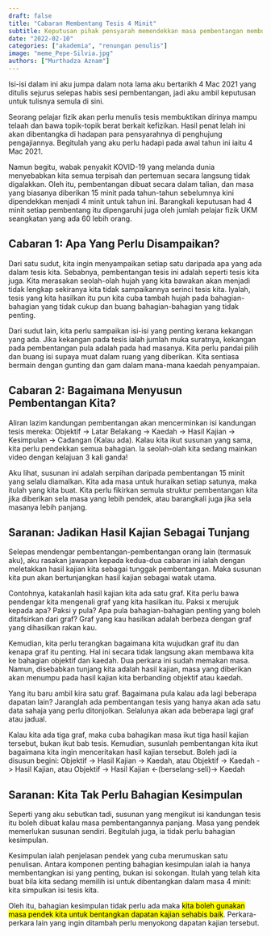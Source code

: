 ```yaml
---
draft: false
title: "Cabaran Membentang Tesis 4 Minit"
subtitle: Keputusan pihak pensyarah memendekkan masa pembentangan membuatkan aku terfikir
date: "2022-02-10"
categories: ["akademia", "renungan penulis"]
image: "meme_Pepe-Silvia.jpg"
authors: ["Murthadza Aznam"]
---
```


:::{.callout-note}
Isi-isi dalam ini aku jumpa dalam nota lama aku bertarikh 4 Mac 2021 yang ditulis sejurus selepas habis sesi pembentangan, jadi aku ambil keputusan untuk tulisnya semula di sini.

:::

Seorang pelajar fizik akan perlu menulis tesis membuktikan dirinya mampu telaah dan bawa topik-topik berat berkait kefizikan. Hasil penat lelah ini akan dibentangka di hadapan para pensyarahnya di penghujung pengajiannya. Begitulah yang aku perlu hadapi pada awal tahun ini iaitu 4 Mac 2021.

Namun begitu, wabak penyakit KOVID-19 yang melanda dunia menyebabkan kita semua terpisah dan pertemuan secara langsung tidak digalakkan. Oleh itu, pembentangan dibuat secara dalam talian, dan masa yang biasanya diberikan 15 minit pada tahun-tahun sebelumnya kini dipendekkan menjadi 4 minit untuk tahun ini. Barangkali keputusan had 4 minit setiap pembentang itu dipengaruhi juga oleh jumlah pelajar fizik UKM seangkatan yang ada 60 lebih orang.

## Cabaran 1: Apa Yang Perlu Disampaikan?

Dari satu sudut, kita ingin menyampaikan setiap satu daripada apa yang ada dalam tesis kita. Sebabnya, pembentangan tesis ini adalah seperti tesis kita juga. Kita merasakan seolah-olah hujah yang kita bawakan akan menjadi tidak lengkap sekiranya kita tidak sampaikannya serinci tesis kita. Iyalah, tesis yang kita hasilkan itu pun kita cuba tambah hujah pada bahagian-bahagian yang tidak cukup dan buang bahagian-bahagian yang tidak penting.

Dari sudut lain, kita perlu sampaikan isi-isi yang penting kerana kekangan yang ada. Jika kekangan pada tesis ialah jumlah muka suratnya, kekangan pada pembentangan pula adalah pada had masanya. Kita perlu pandai pilih dan buang isi supaya muat dalam ruang yang diberikan. Kita sentiasa bermain dengan gunting dan gam dalam mana-mana kaedah penyampaian.

## Cabaran 2: Bagaimana Menyusun Pembentangan Kita?

Aliran lazim kandungan pembentangan akan mencerminkan isi kandungan tesis mereka: Objektif -> Latar Belakang -> Kaedah -> Hasil Kajian -> Kesimpulan -> Cadangan (Kalau ada). Kalau kita ikut susunan yang sama, kita perlu pendekkan semua bahagian. Ia seolah-olah kita sedang mainkan video dengan kelajuan 3 kali ganda!

Aku lihat, susunan ini adalah serpihan daripada pembentangan 15 minit yang selalu diamalkan. Kita ada masa untuk huraikan setiap satunya, maka itulah yang kita buat. Kita perlu fikirkan semula struktur pembentangan kita jika diberikan sela masa yang lebih pendek, atau barangkali juga jika sela masanya lebih panjang.

## Saranan: Jadikan Hasil Kajian Sebagai Tunjang

Selepas mendengar pembentangan-pembentangan orang lain (termasuk aku), aku rasakan jawapan kepada kedua-dua cabaran ini ialah dengan meletakkan hasil kajian kita sebagai tunggak pembentangan. Maka susunan kita pun akan bertunjangkan hasil kajian sebagai watak utama.

Contohnya, katakanlah hasil kajian kita ada satu graf. Kita perlu bawa pendengar kita mengenali graf yang kita hasilkan itu. Paksi x merujuk kepada apa? Paksi y pula? Apa pula bahagian-bahagian penting yang boleh ditafsirkan dari graf? Graf yang kau hasilkan adalah berbeza dengan graf yang dihasilkan rakan kau.

Kemudian, kita perlu terangkan bagaimana kita wujudkan graf itu dan kenapa graf itu penting. Hal ini secara tidak langsung akan membawa kita ke bahagian objektif dan kaedah. Dua perkara ini sudah memakan masa. Namun, disebabkan tunjang kita adalah hasil kajian, masa yang diberikan akan menumpu pada hasil kajian kita berbanding objektif atau kaedah.

Yang itu baru ambil kira satu graf. Bagaimana pula kalau ada lagi beberapa dapatan lain? Jaranglah ada pembentangan tesis yang hanya akan ada satu data sahaja yang perlu ditonjolkan. Selalunya akan ada beberapa lagi graf atau jadual.

Kalau kita ada tiga graf, maka cuba bahagikan masa ikut tiga hasil kajian tersebut, bukan ikut bab tesis. Kemudian, susunlah pembentangan kita ikut bagaimana kita ingin menceritakan hasil kajian tersebut. Boleh jadi ia disusun begini: Objektif -> Hasil Kajian -> Kaedah, atau Objektif -> Kaedah -> Hasil Kajian, atau Objektif -> Hasil Kajian \<-(berselang-seli)-\> Kaedah

## Saranan: Kita Tak Perlu Bahagian Kesimpulan

Seperti yang aku sebutkan tadi, susunan yang mengikut isi kandungan tesis itu boleh dibuat kalau masa pembentangannya panjang. Masa yang pendek memerlukan susunan sendiri. Begitulah juga, ia tidak perlu bahagian kesimpulan.

Kesimpulan ialah penjelasan pendek yang cuba merumuskan satu penulisan. Antara komponen penting bahagian kesimpulan ialah ia hanya membentangkan isi yang penting, bukan isi sokongan. Itulah yang telah kita buat bila kita sedang memilih isi untuk dibentangkan dalam masa 4 minit: kita simpulkan isi tesis kita.

Oleh itu, bahagian kesimpulan tidak perlu ada maka <mark>kita boleh gunakan masa pendek kita untuk bentangkan dapatan kajian sehabis baik</mark>. Perkara-perkara lain yang ingin ditambah perlu menyokong dapatan kajian tersebut.
